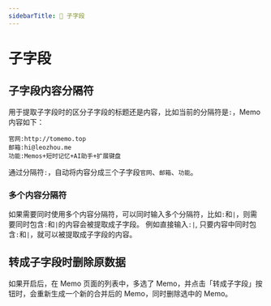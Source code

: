 ```yaml
---
sidebarTitle: 🔖 子字段
---
```


# 子字段

## 子字段内容分隔符

用于提取子字段时的区分子字段的标题还是内容，比如当前的分隔符是`:`，Memo 内容如下：

```
官网:http://tomemo.top
邮箱:hi@leozhou.me
功能:Memos+短时记忆+AI助手+扩展键盘
```

通过分隔符`:`，自动将内容分成三个子字段`官网`、`邮箱`、`功能`。

### 多个内容分隔符

如果需要同时使用多个内容分隔符，可以同时输入多个分隔符，比如`:`和`|`，则需要同时包含`:`和`|`的内容会被提取成子字段。
例如直接输入`:|`, 只要内容中同时包含`:`和`|`，就可以被提取成子字段的内容。

## 转成子字段时删除原数据

如果开启后，在 Memo 页面的列表中，多选了 Memo，并点击「转成子字段」按钮时，会重新生成一个新的合并后的 Memo，同时删除选中的 Memo。
